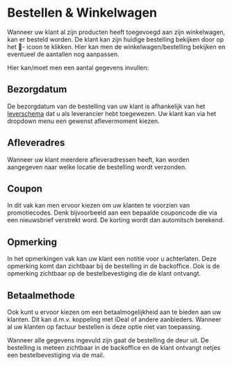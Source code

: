 # Bestellen & Winkelwagen

Wanneer uw klant al zijn producten heeft toegevoegd aan zijn winkelwagen, kan er besteld worden. De klant kan zijn huidige bestelling
bekijken door op het 🛒- icoon te klikken. Hier kan men de winkelwagen/bestelling bekijken en eventueel de aantallen nog aanpassen.

Hier kan/moet men een aantal gegevens invullen:

## Bezorgdatum

De bezorgdatum van de bestelling van uw klant is afhankelijk van het [leverschema](/kennisbank/logistiek/leverschema) dat u als leverancier hebt toegewezen.
Uw klant kan via het dropdown menu een gewenst aflevermoment kiezen.

## Afleveradres

Wanneer uw klant meerdere afleveradressen heeft, kan worden aangegeven naar welke locatie de bestelling wordt verzonden.

## Coupon

In dit vak kan men ervoor kiezen om uw klanten te voorzien van promotiecodes. Denk bijvoorbeeld aan een bepaalde couponcode die
via een nieuwsbrief verstrekt word. De korting wordt dan automitsch berekend.

## Opmerking

In het opmerkingen vak kan uw klant een notitie voor u achterlaten. Deze opmerking komt dan zichtbaar bij de bestelling in de backoffice.
Ook is de opmerking zichtbaar op de bestelbevestiging die de klant ontvangt.

## Betaalmethode

Ook kunt u ervoor kiezen om een betaalmogelijkheid aan te bieden aan uw klanten. Dit kan d.m.v. koppeling met iDeal of andere aanbieders.
Wanneer al uw klanten op factuur bestellen is deze optie niet van toepassing.

Wanneer alle gegevens ingevuld zijn gaat de bestelling de deur uit. De bestelling is meteen zichtbaar in de backoffice en de klant ontvangt
netjes een bestelbevestiging via de mail.